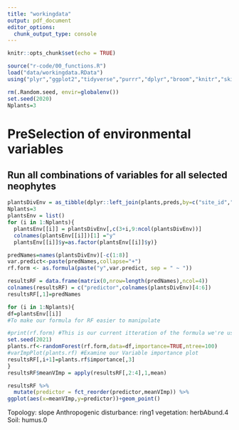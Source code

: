 ```yaml
---
title: "workingdata"
output: pdf_document
editor_options: 
  chunk_output_type: console
---
```


```r
knitr::opts_chunk$set(echo = TRUE)
```

```r
source("r-code/00_functions.R")
load("data/workingdata.RData")
using("plyr","ggplot2","tidyverse","purrr","dplyr","broom","knitr","skimr","MuMIn","ROCR","pscl","pROC","PerformanceAnalytics","randomForest")

rm(.Random.seed, envir=globalenv())
set.seed(2020)
Nplants=3
```



# PreSelection of environmental variables
## Run all combinations of variables for all selected neophytes
```r
plantsDivEnv = as_tibble(dplyr::left_join(plants,preds,by=c("site_id","plot_id")))
Nplants=3
plantsEnv = list()
for (i in 1:Nplants){
  plantsEnv[[i]] = plantsDivEnv[,c(3+i,9:ncol(plantsDivEnv))]
  colnames(plantsEnv[[i]])[1] ="y"
  plantsEnv[[i]]$y=as.factor(plantsEnv[[i]]$y)}

predNames=names(plantsDivEnv)[-c(1:8)]
var.predict<-paste(predNames,collapse="+")
rf.form <- as.formula(paste("y",var.predict, sep = " ~ "))

resultsRF = data.frame(matrix(0,nrow=length(predNames),ncol=4))
colnames(resultsRF) = c("predictor",colnames(plantsDivEnv)[4:6])
resultsRF[,1]=predNames

for (i in 1:Nplants){
df=plantsEnv[[i]]
#To make our formula for RF easier to manipulate

#print(rf.form) #This is our current itteration of the formula we're using in RF
set.seed(2021)
plants.rf<-randomForest(rf.form,data=df,importance=TRUE,ntree=100)
#varImpPlot(plants.rf) #Examine our Variable importance plot
resultsRF[,i+1]=plants.rf$importance[,3]
}
resultsRF$meanVImp = apply(resultsRF[,2:4],1,mean)

resultsRF %>%
  mutate(predictor = fct_reorder(predictor,meanVImp)) %>%
ggplot(aes(x=meanVImp,y=predictor))+geom_point()


```

Topology: slope
Anthropogenic disturbance: ring1
vegetation: herbAbund.4
Soil: humus.0
